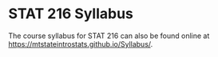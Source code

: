 # STAT 216 Syllabus {-}

The course syllabus for STAT 216 can also be found online at [https://mtstateintrostats.github.io/Syllabus/](https://mtstateintrostats.github.io/Syllabus/).